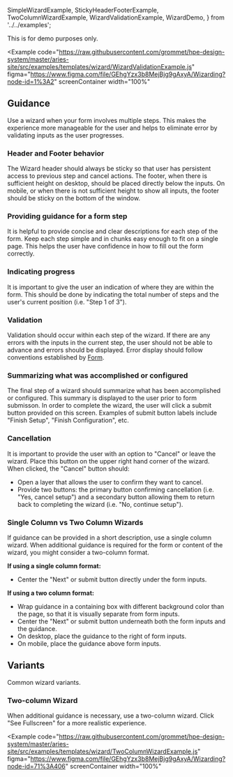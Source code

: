   SimpleWizardExample,
  StickyHeaderFooterExample,
  TwoColumnWizardExample,
  WizardValidationExample,
  WizardDemo,
} from '../../examples';

This is for demo purposes only.

<Example
  code="https://raw.githubusercontent.com/grommet/hpe-design-system/master/aries-site/src/examples/templates/wizard/WizardValidationExample.js"
  figma="https://www.figma.com/file/GEhgYzx3b8MejBjg9gAxyA/Wizarding?node-id=1%3A2"
  screenContainer
  width="100%"
>
  <WizardDemo />
</Example>
<Example
  code="https://raw.githubusercontent.com/grommet/hpe-design-system/master/aries-site/src/examples/templates/wizard/WizardValidationExample.js"
  figma="https://www.figma.com/file/GEhgYzx3b8MejBjg9gAxyA/Wizarding?node-id=1%3A2"
  screenContainer
  width="100%"
>
  <WizardValidationExample />
</Example>

## Guidance

Use a wizard when your form involves multiple steps. This makes the experience more manageable for the user and helps to eliminate error by validating inputs as the user progresses.

### Header and Footer behavior

The Wizard header should always be sticky so that user has persistent access to previous step and cancel actions. The footer, when there is sufficient height on desktop, should be placed directly below the inputs. On mobile, or when there is not sufficient height to show all inputs, the footer should be sticky on the bottom of the window.

### Providing guidance for a form step

It is helpful to provide concise and clear descriptions for each step of the form. Keep each step simple and in chunks easy enough to fit on a single page. This helps the user have confidence in how to fill out the form correctly.

### Indicating progress

It is important to give the user an indication of where they are within the form. This should be done by indicating the total number of steps and the user's current position (i.e. "Step 1 of 3").

### Validation

Validation should occur within each step of the wizard. If there are any errors with the inputs in the current step, the user should not be able to advance and errors should be displayed. Error display should follow conventions established by [Form](/templates/forms).

### Summarizing what was accomplished or configured

The final step of a wizard should summarize what has been accomplished or configured. This summary is displayed to the user prior to form submisson. In order to complete the wizard, the user will click a submit button provided on this screen. Examples of submit button labels include "Finish Setup", "Finish Configuration", etc.

### Cancellation

It is important to provide the user with an option to "Cancel" or leave the wizard. Place this button on the upper right hand corner of the wizard. When clicked, the "Cancel" button should:

- Open a layer that allows the user to confirm they want to cancel.
- Provide two buttons: the primary button confirming cancellation (i.e. "Yes, cancel setup") and a secondary button allowing them to return back to completing the wizard (i.e. "No, continue setup").

### Single Column vs Two Column Wizards

If guidance can be provided in a short description, use a single column wizard. When additional guidance is required for the form or content of the wizard, you might consider a two-column format.

**If using a single column format:**

- Center the "Next" or submit button directly under the form inputs.

**If using a two column format:**

- Wrap guidance in a containing box with different background color than the page, so that it is visually separate from form inputs.
- Center the "Next" or submit button underneath both the form inputs and the guidance.
- On desktop, place the guidance to the right of form inputs.
- On mobile, place the guidance above form inputs.

## Variants

Common wizard variants.

### Two-column Wizard

When additional guidance is necessary, use a two-column wizard. Click "See Fullscreen" for a more realistic experience.

<Example
  code="https://raw.githubusercontent.com/grommet/hpe-design-system/master/aries-site/src/examples/templates/wizard/TwoColumnWizardExample.js"
  figma="https://www.figma.com/file/GEhgYzx3b8MejBjg9gAxyA/Wizarding?node-id=71%3A406"
  screenContainer
  width="100%"
>
  <TwoColumnWizardExample />
</Example>
